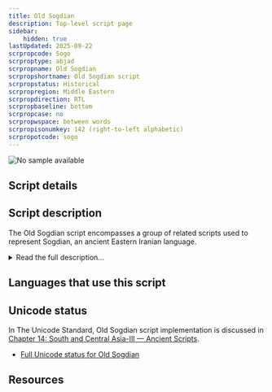 ```yaml
---
title: Old Sogdian
description: Top-level script page
sidebar:
    hidden: true
lastUpdated: 2025-09-22
scrpropcode: Sogo
scrproptype: abjad
scrpropname: Old Sogdian
scrpropshortname: Old Sogdian script
scrpropstatus: Historical
scrpropregion: Middle Eastern
scrpropdirection: RTL
scrpropbaseline: bottom
scrpropcase: no
scrpropwspace: between words
scrpropisonumkey: 142 (right-to-left alphabetic)
scrpropotcode: sogo
---
```



![No sample available](../images/nosample.png)



## Script details

<ScriptDetails />

## Script description

The Old Sogdian script encompasses a group of related scripts used to represent Sogdian, an ancient Eastern Iranian language.

<details>
<summary>Read the full description...</summary>Old Sogdian unifies the scripts used in short inscriptions on coins and vessels, the Ancient Letters and the Kultobe and Upper Indus inscriptions.

Old Sogdian contains 40 characters: 29 letters, 10 numbers, 1 heterogram.

The ordering of numbers follows the right-to-left directionality of the script.
</details>

## Languages that use this script

<WsList script='Sogo' wsMax='5' />

## Unicode status

In The Unicode Standard, Old Sogdian script implementation is discussed in [Chapter 14: South and Central Asia-III — Ancient Scripts](https://www.unicode.org/versions/latest/core-spec/chapter-14/#G49463).

- [Full Unicode status for Old Sogdian](/scrlang/unicode/sogo-unicode)



## Resources

<ScriptResources detailSummary='seemore' />


